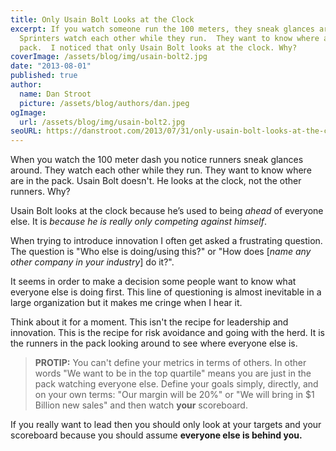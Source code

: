 ```yaml
---
title: Only Usain Bolt Looks at the Clock
excerpt: If you watch someone run the 100 meters, they sneak glances around.
  Sprinters watch each other while they run.  They want to know where are in the
  pack.  I noticed that only Usain Bolt looks at the clock. Why?
coverImage: /assets/blog/img/usain-bolt2.jpg
date: "2013-08-01"
published: true
author:
  name: Dan Stroot
  picture: /assets/blog/authors/dan.jpeg
ogImage:
  url: /assets/blog/img/usain-bolt2.jpg
seoURL: https://danstroot.com/2013/07/31/only-usain-bolt-looks-at-the-clock/
---
```


When you watch the 100 meter dash you notice runners sneak glances around. They watch each other while they run. They want to know where are in the pack. Usain Bolt doesn't. He looks at the clock, not the other runners. Why?

Usain Bolt looks at the clock because he’s used to being _ahead_ of everyone else. It is _because he is really only competing against himself_.

When trying to introduce innovation I often get asked a frustrating question. The question is "Who else is doing/using this?" or "How does [_name any other company in your industry_] do it?".

It seems in order to make a decision some people want to know what everyone else is doing first. This line of questioning is almost inevitable in a large organization but it makes me cringe when I hear it.

Think about it for a moment. This isn't the recipe for leadership and innovation. This is the recipe for risk avoidance and going with the herd. It is the runners in the pack looking around to see where everyone else is.

> **PROTIP:**
> You can't define your metrics in terms of others. In other words
> "We want to be in the top quartile" means you are just in the pack
> watching everyone else. Define your goals simply, directly, and on
> your own terms: "Our margin will be 20%" or "We will bring in
> $1 Billion new sales" and then watch **your** scoreboard.

If you really want to lead then you should only look at your targets and your scoreboard because you should assume **everyone else is behind you.**
